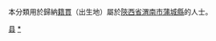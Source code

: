 {{Catnav|頁面分類|各種主題的頁面分類|依中国各省来作的分类|各地中国人|陕西人|渭南人}}
{{Catnav|頁面分類|人物|各國人物|中国人|各地中国人|陕西人|渭南人}}

本分類用於歸納[[籍貫|籍貫]]（出生地）屬於[[陝西省|陝西省]][[渭南市|渭南市]][[蒲城縣|蒲城縣]]的人士。

[[Category:渭南人|县]]
[[Category:蒲城县|*]]